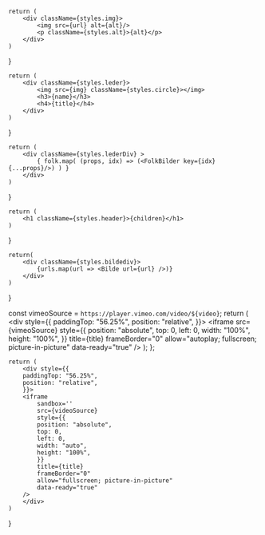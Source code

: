 
    return (
        <div className={styles.img}>
            <img src={url} alt={alt}/>
            <p className={styles.alt}>{alt}</p>
        </div>
    )
}

    return (
        <div className={styles.leder}>
            <img src={img} className={styles.circle}></img>
            <h3>{name}</h3>
            <h4>{title}</h4>
        </div>
    )
}

    return (
        <div className={styles.lederDiv} >
            { folk.map( (props, idx) => (<FolkBilder key={idx} {...props}/>) ) }
        </div>
    )
}

    return (
        <h1 className={styles.header}>{children}</h1>
    )
}

    return(
        <div className={styles.bildediv}>
            {urls.map(url => <Bilde url={url} />)}
        </div>
    )
}

  const vimeoSource = `https://player.vimeo.com/video/${video}`;
  return (
    <div style={{
      paddingTop: "56.25%",
      position: "relative",
    }}>
      <iframe
        src={vimeoSource}
        style={{
          position: "absolute",
          top: 0,
          left: 0,
          width: "100%",
          height: "100%",
        }}
        title={title}
        frameBorder="0"
        allow="autoplay; fullscreen; picture-in-picture"
        data-ready="true"
      />
    </div>
  );
};

    return (
        <div style={{
        paddingTop: "56.25%",
        position: "relative",
        }}>
        <iframe
            sandbox=''
            src={videoSource}
            style={{
            position: "absolute",
            top: 0,
            left: 0,
            width: "auto",
            height: "100%",
            }}
            title={title}
            frameBorder="0"
            allow="fullscreen; picture-in-picture"
            data-ready="true"
        />
        </div>
    )
}
